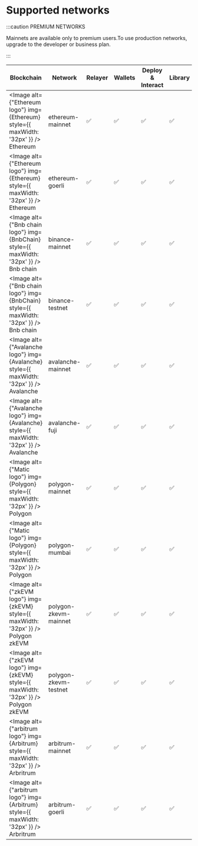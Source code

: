 
# Supported networks 

:::caution PREMIUM NETWORKS

Mainnets are available only to premium users.To use production networks, upgrade to the developer or business plan.

:::

| Blockchain                                                                              | Network               | Relayer | Wallets | Deploy & Interact | Library | Monitor |
| --------------------------------------------------------------------------------------- | --------------------- | ------- | ------- | ----------------- | ------- | ------- |
| <Image alt={"Ethereum logo"} img={Ethereum} style={{ maxWidth: '32px' }} /> Ethereum    | ethereum-mainnet      | ✅      | ✅      | ✅                | ✅      | ✅      |
| <Image alt={"Ethereum logo"} img={Ethereum} style={{ maxWidth: '32px' }} /> Ethereum    | ethereum-goerli       | ✅      | ✅      | ✅                | ✅      | ✅      |
| <Image alt={"Bnb chain logo"} img={BnbChain} style={{ maxWidth: '32px' }} /> Bnb chain  | binance-mainnet       | ✅      | ✅      | ✅                | ✅      | ✅      |
| <Image alt={"Bnb chain logo"} img={BnbChain} style={{ maxWidth: '32px' }} /> Bnb chain  | binance-testnet       | ✅      | ✅      | ✅                | ✅      | ✅      |
| <Image alt={"Avalanche logo"} img={Avalanche} style={{ maxWidth: '32px' }} /> Avalanche | avalanche-mainnet     | ✅      | ✅      | ✅                | ✅      | ✅      |
| <Image alt={"Avalanche logo"} img={Avalanche} style={{ maxWidth: '32px' }} /> Avalanche | avalanche-fuji        | ✅      | ✅      | ✅                | ✅      | ✅      |
| <Image alt={"Matic logo"} img={Polygon} style={{ maxWidth: '32px' }} /> Polygon         | polygon-mainnet       | ✅      | ✅      | ✅                | ✅      | ✅      |
| <Image alt={"Matic logo"} img={Polygon} style={{ maxWidth: '32px' }} /> Polygon         | polygon-mumbai        | ✅      | ✅      | ✅                | ✅      | ✅      |
| <Image alt={"zkEVM logo"} img={zkEVM} style={{ maxWidth: '32px' }} /> Polygon zkEVM     | polygon-zkevm-mainnet | ✅      | ✅      | ✅                | ✅      |         |
| <Image alt={"zkEVM logo"} img={zkEVM} style={{ maxWidth: '32px' }} /> Polygon zkEVM     | polygon-zkevm-testnet | ✅      | ✅      | ✅                | ✅      |         |
| <Image alt={"arbitrum logo"} img={Arbitrum} style={{ maxWidth: '32px' }} /> Arbritrum   | arbitrum-mainnet      | ✅      | ✅      | ✅                | ✅      |         |
| <Image alt={"arbitrum logo"} img={Arbitrum} style={{ maxWidth: '32px' }} /> Arbritrum   | arbitrum-goerli       | ✅      | ✅      | ✅                | ✅      |         |
